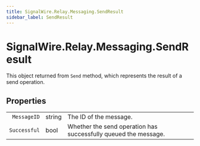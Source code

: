 ```yaml
---
title: SignalWire.Relay.Messaging.SendResult
sidebar_label: SendResult
---
```


# SignalWire.Relay.Messaging.SendResult

This object returned from `Send` method, which represents the result of a send operation.

## Properties

|    |   |   |
| -: | - | - |
| `MessageID` | string | The ID of the message. |
| `Successful` | bool | Whether the send operation has successfully queued the message. |
